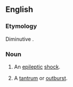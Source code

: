 ==English==

===Etymology===
Diminutive {{suffix|epileptic|y|lang=en}}.

===Noun===
{{en-noun|eppies}}

# {{lb|en|colloquial}} An [[epileptic]] [[shock]].
# {{lb|en|colloquial|by extension}} A [[tantrum]] or [[outburst]].